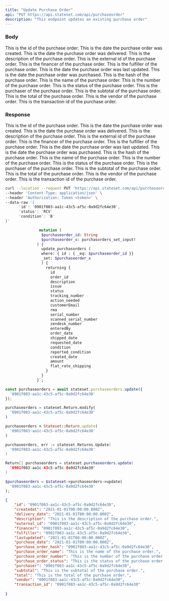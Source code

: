 ```yaml
---
title: "Update Purchase Order"
api: "PUT https://api.stateset.com/api/purchaseorder"
description: "This endpoint updates an existing purchase order"
---
```


### Body

<ParamField body="id" type="string">
  This is the id of the purchase order.
</ParamField>

<ParamField body="createdat" type="string">
  This is the date the purchase order was created.
</ParamField>

<ParamField body="delivery_date" type="string">
  This is the date the purchase order was delivered.
</ParamField>

<ParamField body="description" type="string">
  This is the description of the purchase order.
</ParamField>

<ParamField body="external_id" type="string">
  This is the external id of the purchase order.
</ParamField>

<ParamField body="financer" type="string">
  This is the financer of the purchase order.
</ParamField>

<ParamField body="fulfiller" type="string">
  This is the fulfiller of the purchase order.
</ParamField>

<ParamField body="lastupdated" type="string">
  This is the date the purchase order was last updated.
</ParamField>

<ParamField body="purchase_date" type="string">
  This is the date the purchase order was purchased.
</ParamField>

<ParamField body="purchase_order_hash" type="string">
  This is the hash of the purchase order.
</ParamField>

<ParamField body="purchase_order_name" type="string">
  This is the name of the purchase order.
</ParamField>

<ParamField body="purchase_order_number" type="string">
  This is the number of the purchase order.
</ParamField>

<ParamField body="purchase_order_status" type="string">
  This is the status of the purchase order.
</ParamField>

<ParamField body="purchaser" type="string">
  This is the purchaser of the purchase order.
</ParamField>

<ParamField body="subtotal" type="string">
  This is the subtotal of the purchase order.
</ParamField>

<ParamField body="total" type="string">
  This is the total of the purchase order.
</ParamField>

<ParamField body="vendor" type="string">
  This is the vendor of the purchase order.
</ParamField>

<ParamField body="transaction_id" type="string">
  This is the transaction id of the purchase order.
</ParamField>

### Response

<ResponseField name="id" type="string">
  This is the id of the purchase order.
</ResponseField>

<ResponseField name="createdat" type="string">
  This is the date the purchase order was created.
</ResponseField>

<ResponseField name="delivery_date" type="string">
  This is the date the purchase order was delivered.
</ResponseField>

<ResponseField name="description" type="string">
  This is the description of the purchase order.
</ResponseField>

<ResponseField name="external_id" type="string">
  This is the external id of the purchase order.
</ResponseField>

<ResponseField name="financer" type="string">
  This is the financer of the purchase order.
</ResponseField>

<ResponseField name="fulfiller" type="string">
  This is the fulfiller of the purchase order.
</ResponseField>

<ResponseField name="lastupdated" type="string">
  This is the date the purchase order was last updated.
</ResponseField>

<ResponseField name="purchase_date" type="string">
  This is the date the purchase order was purchased.
</ResponseField>

<ResponseField name="purchase_order_hash" type="string">
  This is the hash of the purchase order.
</ResponseField>

<ResponseField name="purchase_order_name" type="string">
  This is the name of the purchase order.
</ResponseField>

<ResponseField name="purchase_order_number" type="string">
  This is the number of the purchase order.
</ResponseField>

<ResponseField name="purchase_order_status" type="string">
  This is the status of the purchase order.
</ResponseField>

<ResponseField name="purchaser" type="string">
  This is the purchaser of the purchase order.
</ResponseField>

<ResponseField name="subtotal" type="string">
  This is the subtotal of the purchase order.
</ResponseField>

<ResponseField name="total" type="string">
  This is the total of the purchase order.
</ResponseField>

<ResponseField name="vendor" type="string">
  This is the vendor of the purchase order.
</ResponseField>

<ResponseField name="transaction_id" type="string">
  This is the transaction id of the purchase order.
</ResponseField>

<RequestExample>

```bash cURL
curl --location --request PUT 'https://api.stateset.com/api/purchaseorder' \
--header 'Content-Type: application/json' \
--header 'Authorization: Token <token>' \
--data-raw '{
      'id': '0901f083-aa1c-43c5-af5c-0a9d2fc64e30',
      'status': 'RCV'
      'condition': 'B'
}'
```

```graphQL GraphQL
               mutation (
                $purchaseorder_id: String
                $purchaseorder_x: purchasorders_set_input!
              ) {
                update_purchasorders (
                where: { id : { _eq: $purchaseorder_id }}
                _set: $purchaseorder_x
                ) {
                  returning {
                    id
                    order_id
                    description
                    issue
                    status
                    tracking_number
                    action_needed
                    customerEmail
                    rma
                    serial_number
                    scanned_serial_number
                    zendesk_number
                    enteredBy
                    order_date
                    shipped_date
                    requested_date
                    condition
                    reported_condition
                    created_date
                    amount
                    flat_rate_shipping
                  }
                }
              }`;
```

```js Node.js
const purchaseorders = await stateset.purchaseorders.update({
  '0901f083-aa1c-43c5-af5c-0a9d2fc64e30'
});

```

```python Python
purchaseorders = stateset.Return.modify(
  '0901f083-aa1c-43c5-af5c-0a9d2fc64e30'
)

```

```ruby Ruby
purchaseorders = Stateset::Return.update(
  '0901f083-aa1c-43c5-af5c-0a9d2fc64e30'
)

```

```go Go
purchaseorders, err := stateset.Returns.Update(
  '0901f083-aa1c-43c5-af5c-0a9d2fc64e30'
)

```

```java Java
Return[] purchaseorders = stateset.purchaseorders.update(
  '0901f083-aa1c-43c5-af5c-0a9d2fc64e30'
)

```

```php PHP
$purchaseorders = $stateset->purchaseorders->update(
  '0901f083-aa1c-43c5-af5c-0a9d2fc64e30'
);

```


</RequestExample>

<ResponseExample>

```json Response
{
    "id": "0901f083-aa1c-43c5-af5c-0a9d2fc64e30",
    "createdat": "2021-01-01T00:00:00.000Z",
    "delivery_date": "2021-01-01T00:00:00.000Z",
    "description": "This is the description of the purchase order.",
    "external_id": "0901f083-aa1c-43c5-af5c-0a9d2fc64e30",
    "financer": "0901f083-aa1c-43c5-af5c-0a9d2fc64e30",
    "fulfiller": "0901f083-aa1c-43c5-af5c-0a9d2fc64e30",
    "lastupdated": "2021-01-01T00:00:00.000Z",
    "purchase_date": "2021-01-01T00:00:00.000Z",
    "purchase_order_hash": "0901f083-aa1c-43c5-af5c-0a9d2fc64e30",
    "purchase_order_name": "This is the name of the purchase order.",
    "purchase_order_number": "This is the number of the purchase order.",
    "purchase_order_status": "This is the status of the purchase order.",
    "purchaser": "0901f083-aa1c-43c5-af5c-0a9d2fc64e30",
    "subtotal": "This is the subtotal of the purchase order.",
    "total": "This is the total of the purchase order.",
    "vendor": "0901f083-aa1c-43c5-af5c-0a9d2fc64e30",
    "transaction_id": "0901f083-aa1c-43c5-af5c-0a9d2fc64e30"
    
}   
```

</ResponseExample>
